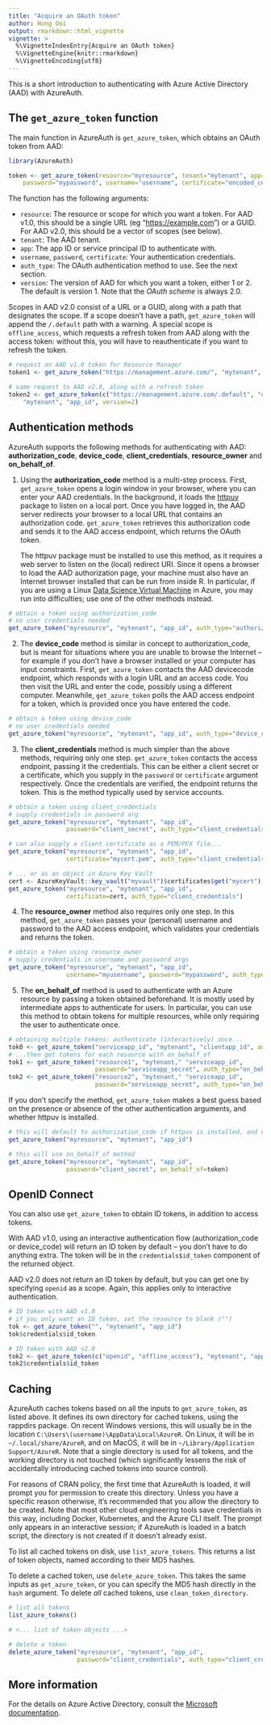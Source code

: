 ---
title: "Acquire an OAuth token"
author: Hong Ooi
output: rmarkdown::html_vignette
vignette: >
  %\VignetteIndexEntry{Acquire an OAuth token}
  %\VignetteEngine{knitr::rmarkdown}
  %\VignetteEncoding{utf8}
---

This is a short introduction to authenticating with Azure Active Directory (AAD) with AzureAuth.

## The `get_azure_token` function

The main function in AzureAuth is `get_azure_token`, which obtains an OAuth token from AAD:

```r
library(AzureAuth)

token <- get_azure_token(resource="myresource", tenant="mytenant", app="app_id",
    password="mypassword", username="username", certificate="encoded_cert", version=1, ...)
```

The function has the following arguments:

- `resource`: The resource or scope for which you want a token. For AAD v1.0, this should be a single URL (eg "[https://example.com](https://example.com)") or a GUID. For AAD v2.0, this should be a vector of scopes (see below).
- `tenant`: The AAD tenant.
- `app`: The app ID or service principal ID to authenticate with.
- `username`, `password`, `certificate`: Your authentication credentials.
- `auth_type`: The OAuth authentication method to use. See the next section.
- `version`: The version of AAD for which you want a token, either 1 or 2. The default is version 1. Note that the _OAuth scheme_ is always 2.0.

Scopes in AAD v2.0 consist of a URL or a GUID, along with a path that designates the scope. If a scope doesn't have a path, `get_azure_token` will append the `/.default` path with a warning. A special scope is `offline_access`, which requests a refresh token from AAD along with the access token: without this, you will have to reauthenticate if you want to refresh the token.

```r
# request an AAD v1.0 token for Resource Manager
token1 <- get_azure_token("https://management.azure.com/", "mytenant", "app_id")

# same request to AAD v2.0, along with a refresh token
token2 <- get_azure_token(c("https://management.azure.com/.default", "offline_access"),
    "mytenant", "app_id", version=2)
```

## Authentication methods

AzureAuth supports the following methods for authenticating with AAD: **authorization_code**, **device_code**, **client_credentials**, **resource_owner** and **on_behalf_of**.

1. Using the **authorization_code** method is a multi-step process. First, `get_azure_token` opens a login window in your browser, where you can enter your AAD credentials. In the background, it loads the [httpuv](https://github.com/rstudio/httpuv) package to listen on a local port. Once you have logged in, the AAD server redirects your browser to a local URL that contains an authorization code. `get_azure_token` retrieves this authorization code and sends it to the AAD access endpoint, which returns the OAuth token.</p>
The httpuv package must be installed to use this method, as it requires a web server to listen on the (local) redirect URI. Since it opens a browser to load the AAD authorization page, your machine must also have an Internet browser installed that can be run from inside R. In particular, if you are using a Linux [Data Science Virtual Machine](https://azure.microsoft.com/en-us/services/virtual-machines/data-science-virtual-machines/) in Azure, you may run into difficulties; use one of the other methods instead.

```r
# obtain a token using authorization_code
# no user credentials needed
get_azure_token("myresource", "mytenant", "app_id", auth_type="authorization_code")
```

2. The **device_code** method is similar in concept to authorization_code, but is meant for situations where you are unable to browse the Internet -- for example if you don't have a browser installed or your computer has input constraints. First, `get_azure_token` contacts the AAD devicecode endpoint, which responds with a login URL and an access code. You then visit the URL and enter the code, possibly using a different computer. Meanwhile, `get_azure_token` polls the AAD access endpoint for a token, which is provided once you have entered the code.

```r
# obtain a token using device_code
# no user credentials needed
get_azure_token("myresource", "mytenant", "app_id", auth_type="device_code")
```

3. The **client_credentials** method is much simpler than the above methods, requiring only one step. `get_azure_token` contacts the access endpoint, passing it the credentials. This can be either a client secret or a certificate, which you supply in the `password` or `certificate` argument respectively. Once the credentials are verified, the endpoint returns the token. This is the method typically used by service accounts.

```r
# obtain a token using client_credentials
# supply credentials in password arg
get_azure_token("myresource", "mytenant", "app_id",
                password="client_secret", auth_type="client_credentials")

# can also supply a client certificate as a PEM/PFX file...
get_azure_token("myresource", "mytenant", "app_id",
                certificate="mycert.pem", auth_type="client_credentials")

# ... or as an object in Azure Key Vault
cert <- AzureKeyVault::key_vault("myvault")$certificates$get("mycert")
get_azure_token("myresource", "mytenant", "app_id",
                certificate=cert, auth_type="client_credentials")
```

4. The **resource_owner** method also requires only one step. In this method, `get_azure_token` passes your (personal) username and password to the AAD access endpoint, which validates your credentials and returns the token.

```r
# obtain a token using resource_owner
# supply credentials in username and password args
get_azure_token("myresource", "mytenant", "app_id",
                username="myusername", password="mypassword", auth_type="resource_owner")
```

5. The **on_behalf_of** method is used to authenticate with an Azure resource by passing a token obtained beforehand. It is mostly used by intermediate apps to authenticate for users. In particular, you can use this method to obtain tokens for multiple resources, while only requiring the user to authenticate once.

```r
# obtaining multiple tokens: authenticate (interactively) once...
tok0 <- get_azure_token("serviceapp_id", "mytenant", "clientapp_id", auth_type="authorization_code")
# ...then get tokens for each resource with on_behalf_of
tok1 <- get_azure_token("resource1", "mytenant," "serviceapp_id",
                        password="serviceapp_secret", auth_type="on_behalf_of", on_behalf_of=tok0)
tok2 <- get_azure_token("resource2", "mytenant," "serviceapp_id",
                        password="serviceapp_secret", auth_type="on_behalf_of", on_behalf_of=tok0)
```

If you don't specify the method, `get_azure_token` makes a best guess based on the presence or absence of the other authentication arguments, and whether httpuv is installed.

```r
# this will default to authorization_code if httpuv is installed, and device_code if not
get_azure_token("myresource", "mytenant", "app_id")

# this will use on_behalf_of method
get_azure_token("myresource", "mytenant", "app_id",
                password="client_secret", on_behalf_of=token)
```

## OpenID Connect

You can also use `get_azure_token` to obtain ID tokens, in addition to access tokens.

With AAD v1.0, using an interactive authentication flow (authorization_code or device_code) will return an ID token by default -- you don't have to do anything extra. The token will be in the `credentials$id_token` component of the returned object.

AAD v2.0 does not return an ID token by default, but you can get one by specifying `openid` as a scope. Again, this applies only to interactive authentication.

```r
# ID token with AAD v1.0
# if you only want an ID token, set the resource to blank ("")
tok <- get_azure_token("", "mytenant", "app_id")
tok$credentials$id_token

# ID token with AAD v2.0
tok2 <- get_azure_token(c("openid", "offline_access"), "mytenant", "app_id", version=2)
tok2$credentials$id_token
```

## Caching

AzureAuth caches tokens based on all the inputs to `get_azure_token`, as listed above. It defines its own directory for cached tokens, using the rappdirs package. On recent Windows versions, this will usually be in the location `C:\Users\(username)\AppData\Local\AzureR`. On Linux, it will be in `~/.local/share/AzureR`, and on MacOS, it will be in `~/Library/Application Support/AzureR`. Note that a single directory is used for all tokens, and the working directory is not touched (which significantly lessens the risk of accidentally introducing cached tokens into source control).

For reasons of CRAN policy, the first time that AzureAuth is loaded, it will prompt you for permission to create this directory. Unless you have a specific reason otherwise, it's recommended that you allow the directory to be created. Note that most other cloud engineering tools save credentials in this way, including Docker, Kubernetes, and the Azure CLI itself. The prompt only appears in an interactive session; if AzureAuth is loaded in a batch script, the directory is not created if it doesn't already exist.

To list all cached tokens on disk, use `list_azure_tokens`. This returns a list of token objects, named according to their MD5 hashes.

To delete a cached token, use `delete_azure_token`. This takes the same inputs as `get_azure_token`, or you can specify the MD5 hash directly in the `hash` argument. To delete _all_ cached tokens, use `clean_token_directory`.

```r
# list all tokens
list_azure_tokens()

# <... list of token objects ...>

# delete a token
delete_azure_token("myresource", "mytenant", "app_id",
                   password="client_credentials", auth_type="client_credentials")
```

## More information

For the details on Azure Active Directory, consult the [Microsoft documentation](https://docs.microsoft.com/en-us/azure/active-directory/develop/).


